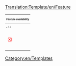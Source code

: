 <noinclude>[[Translation:Template/en/Feature]]</noinclude><includeonly>
{| align="center"  width="300" style="font-size:200%;text-align:center;"
|-
! colspan="6" style="font-size:50%" |Feature availability
|-
|style="font-size:40%"|< 0.5
|style="font-size:40%"|0.5
|style="font-size:40%"|0.6
|style="font-size:40%"|0.7
|style="font-size:40%"|1.0
|style="font-size:40%"|Nightly
|-
| style="color:red"|&#9746;
| style="color:{{#switch: {{{1|}}}|0.6=red|0.7=red|1.0=red|green}}"|{{{1|}}}|0.6=&#9746;|0.7=&#9746;|1.0=&#9746;|&#9745}};
| style="color:{{#switch: {{{1|}}}|0.7=red|1.0=red|green}}"|{{{1|}}}|0.6=&#9746;|0.7=&#9746;|1.0=&#9746;|&#9745}};
| style="color:{{#switch: {{{1|}}}|1.0=red|green}}"|{{{1|}}}|0.6=&#9746;|0.7=&#9746;|1.0=&#9746;|&#9745}};
| style="color:{{#switch: {{{1|}}}|green}}"|&#9745;
| style="color:green"|&#9745;
|-
|}</includeonly><noinclude>


[[Category:en/Templates]]</noinclude>